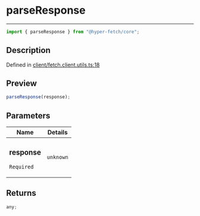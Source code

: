 # parseResponse

<div class="api-docs__separator" data-reactroot="">

---

</div><div class="api-docs__import" data-reactroot="">

```ts
import { parseResponse } from "@hyper-fetch/core";
```

</div><div class="api-docs__section">

## Description

</div><div class="api-docs__description"><span class="api-docs__do-not-parse">

</span></div><p class="api-docs__definition">

Defined in
[client/fetch.client.utils.ts:18](https://github.com/BetterTyped/hyper-fetch/blob/993719ed/packages/core/src/client/fetch.client.utils.ts#L18)

</p><div class="api-docs__section">

## Preview

</div><div class="api-docs__preview fn">

```ts
parseResponse(response);
```

</div><div class="api-docs__section">

## Parameters

</div>
<div class="api-docs__parameters">
<table>
<thead><tr><th>Name</th><th>Details</th></tr></thead>
<tbody><tr param-data="response"><td class="api-docs__param-name required">

### response

`Required`

</td><td class="api-docs__param-type">

`unknown`

</td></tr></tbody></table></div><div class="api-docs__section">

## Returns

</div><div class="api-docs__returns">

```ts
any;
```

</div>
